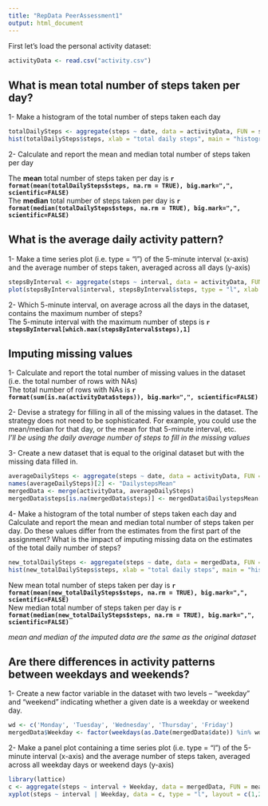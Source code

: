 ```yaml
---
title: "RepData PeerAssessment1"
output: html_document
---
```


First let's load the  personal activity dataset:

```r
activityData <- read.csv("activity.csv")
```
## What is mean total number of steps taken per day?  
  
1- Make a histogram of the total number of steps taken each day

```r
totalDailySteps <- aggregate(steps ~ date, data = activityData, FUN = sum, na.rm = TRUE)
hist(totalDailySteps$steps, xlab = "total daily steps", main = "histogram of total daily steps")
```
  
2- Calculate and report the mean and median total number of steps taken per day  

The **mean** total number of steps taken per day is **`r format(mean(totalDailySteps$steps, na.rm = TRUE), big.mark=",", scientific=FALSE)`**  
The **median** total number of steps taken per day is **`r format(median(totalDailySteps$steps, na.rm = TRUE), big.mark=",", scientific=FALSE)`**

## What is the average daily activity pattern?
1- Make a time series plot (i.e. type = "l") of the 5-minute interval (x-axis) and the average number of steps taken, averaged across all days (y-axis)

```r
stepsByInterval <- aggregate(steps ~ interval, data = activityData, FUN = mean, na.rm = TRUE)
plot(stepsByInterval$interval, stepsByInterval$steps, type = "l", xlab = "Intervals", ylab = "Average #steps taken  across all days") 
```

2- Which 5-minute interval, on average across all the days in the dataset, contains the maximum number of steps?  
The 5-minute interval with the maximum number of steps is **`r stepsByInterval[which.max(stepsByInterval$steps),1]`**

## Imputing missing values  
1- Calculate and report the total number of missing values in the dataset (i.e. the total number of rows with NAs)  
The total number of rows with NAs is **`r format(sum(is.na(activityData$steps)), big.mark=",", scientific=FALSE)`**

2- Devise a strategy for filling in all of the missing values in the dataset. The strategy does not need to be sophisticated. For example, you could use the mean/median for that day, or the mean for that 5-minute interval, etc.  
*I'll be using the daily average number of steps to fill in the missing values*
  
3- Create a new dataset that is equal to the original dataset but with the missing data filled in.
```r
averageDailySteps <- aggregate(steps ~ date, data = activityData, FUN = mean)
names(averageDailySteps)[2] <- "DailystepsMean"
mergedData <- merge(activityData, averageDailySteps)
mergedData$steps[is.na(mergedData$steps)] <- mergedData$DailystepsMean[is.na(mergedData$steps)]
```

4- Make a histogram of the total number of steps taken each day and Calculate and report the mean and median total number of steps taken per day. Do these values differ from the estimates from the first part of the assignment? What is the impact of imputing missing data on the estimates of the total daily number of steps?
```r
new_totalDailySteps <- aggregate(steps ~ date, data = mergedData, FUN = sum)
hist(new_totalDailySteps$steps, xlab = "total daily steps", main = "histogram of total daily steps")
```

New mean total number of steps taken per day is **`r format(mean(new_totalDailySteps$steps, na.rm = TRUE), big.mark=",", scientific=FALSE)`**  
New median total number of steps taken per day is **`r format(median(new_totalDailySteps$steps, na.rm = TRUE), big.mark=",", scientific=FALSE)`**  

*mean and median of the imputed data are the same as the original dataset*

## Are there differences in activity patterns between weekdays and weekends?
1- Create a new factor variable in the dataset with two levels -- "weekday" and "weekend" indicating whether a given date is a weekday or weekend day.
```r
wd <- c('Monday', 'Tuesday', 'Wednesday', 'Thursday', 'Friday')
mergedData$Weekday <- factor(weekdays(as.Date(mergedData$date)) %in% wd, levels=c(FALSE, TRUE), labels=c('weekend', 'weekday'))
```

2- Make a panel plot containing a time series plot (i.e. type = "l") of the 5-minute interval (x-axis) and the average number of steps taken, averaged across all weekday days or weekend days (y-axis)
```r
library(lattice)
c <- aggregate(steps ~ interval + Weekday, data = mergedData, FUN = mean)
xyplot(steps ~ interval | Weekday, data = c, type = "l", layout = c(1,2), ylab = "Number of steps", xlab = "Interval")
```